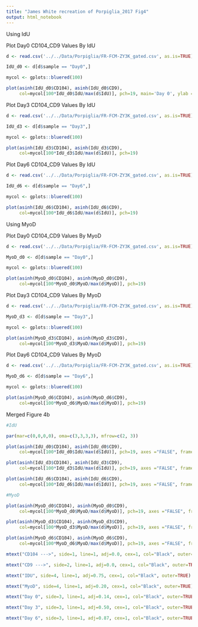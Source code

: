 ```yaml
---
title: "James White recreation of Porpiglia_2017 Fig4"
output: html_notebook
---
```


Using IdU


Plot Day0 CD104_CD9 Values By IdU
```r


d <- read.csv('../../Data/Porpiglia/FR-FCM-ZY3K_gated.csv', as.is=TRUE)

IdU_d0 <- d[d$sample == "Day0",]

mycol <- gplots::bluered(100)

plot(asinh(IdU_d0$CD104), asinh(IdU_d0$CD9), 
     col=mycol[100*IdU_d0$IdU/max(d$IdU)], pch=19, main='Day 0', ylab = "CD9 --->", xlab = "CD104 --->")


```


Plot Day3 CD104_CD9 Values By IdU
```r


d <- read.csv('../../Data/Porpiglia/FR-FCM-ZY3K_gated.csv', as.is=TRUE)

IdU_d3 <- d[d$sample == "Day3",]

mycol <- gplots::bluered(100)

plot(asinh(IdU_d3$CD104), asinh(IdU_d3$CD9), 
     col=mycol[100*IdU_d3$IdU/max(d$IdU)], pch=19)
```


Plot Day6 CD104_CD9 Values By IdU
```r

d <- read.csv('../../Data/Porpiglia/FR-FCM-ZY3K_gated.csv', as.is=TRUE)

IdU_d6 <- d[d$sample == "Day6",]

mycol <- gplots::bluered(100)

plot(asinh(IdU_d6$CD104), asinh(IdU_d6$CD9), 
     col=mycol[100*IdU_d6$IdU/max(d$IdU)], pch=19)
```




Using MyoD




Plot Day0 CD104_CD9 Values By MyoD
```r

d <- read.csv('../../Data/Porpiglia/FR-FCM-ZY3K_gated.csv', as.is=TRUE)

MyoD_d0 <- d[d$sample == "Day0",]

mycol <- gplots::bluered(100)

plot(asinh(MyoD_d0$CD104), asinh(MyoD_d0$CD9), 
     col=mycol[100*MyoD_d0$MyoD/max(d$MyoD)], pch=19)
```

Plot Day3 CD104_CD9 Values By MyoD
```r

d <- read.csv('../../Data/Porpiglia/FR-FCM-ZY3K_gated.csv', as.is=TRUE)

MyoD_d3 <- d[d$sample == "Day3",]

mycol <- gplots::bluered(100)

plot(asinh(MyoD_d3$CD104), asinh(MyoD_d3$CD9), 
     col=mycol[100*MyoD_d3$MyoD/max(d$MyoD)], pch=19)
```


Plot Day6 CD104_CD9 Values By MyoD
```r

d <- read.csv('../../Data/Porpiglia/FR-FCM-ZY3K_gated.csv', as.is=TRUE)

MyoD_d6 <- d[d$sample == "Day6",]

mycol <- gplots::bluered(100)

plot(asinh(MyoD_d6$CD104), asinh(MyoD_d6$CD9), 
     col=mycol[100*MyoD_d6$MyoD/max(d$MyoD)], pch=19)
```

Merged Figure 4b
```r
#IdU

par(mar=c(0,0,0,0), oma=c(3,3,3,3), mfrow=c(2, 3))

plot(asinh(IdU_d0$CD104), asinh(IdU_d0$CD9),
     col=mycol[100*IdU_d0$IdU/max(d$IdU)], pch=19, axes ="FALSE", frame.plot = "TRUE", ylab = "CD9--->")

plot(asinh(IdU_d3$CD104), asinh(IdU_d3$CD9), 
     col=mycol[100*IdU_d3$IdU/max(d$IdU)], pch=19, axes ="FALSE", frame.plot = "TRUE")

plot(asinh(IdU_d6$CD104), asinh(IdU_d6$CD9), 
     col=mycol[100*IdU_d6$IdU/max(d$IdU)], pch=19, axes ="FALSE", frame.plot = "TRUE")

#MyoD

plot(asinh(MyoD_d0$CD104), asinh(MyoD_d0$CD9), 
     col=mycol[100*MyoD_d0$MyoD/max(d$MyoD)], pch=19, axes ="FALSE", frame.plot = "TRUE")

plot(asinh(MyoD_d3$CD104), asinh(MyoD_d3$CD9), 
     col=mycol[100*MyoD_d3$MyoD/max(d$MyoD)], pch=19, axes ="FALSE", frame.plot = "TRUE")

plot(asinh(MyoD_d6$CD104), asinh(MyoD_d6$CD9), 
     col=mycol[100*MyoD_d6$MyoD/max(d$MyoD)], pch=19, axes ="FALSE", frame.plot = "TRUE")

mtext("CD104 --->", side=1, line=1, adj=0.0, cex=1, col="Black", outer=TRUE)

mtext("CD9 --->", side=2, line=1, adj=0.0, cex=1, col="Black", outer=TRUE)

mtext("IDU", side=4, line=1, adj=0.75, cex=1, col="Black", outer=TRUE)

mtext("MyoD", side=4, line=1, adj=0.20, cex=1, col="Black", outer=TRUE)

mtext("Day 0", side=3, line=1, adj=0.14, cex=1, col="Black", outer=TRUE)

mtext("Day 3", side=3, line=1, adj=0.50, cex=1, col="Black", outer=TRUE)

mtext("Day 6", side=3, line=1, adj=0.87, cex=1, col="Black", outer=TRUE)
```






